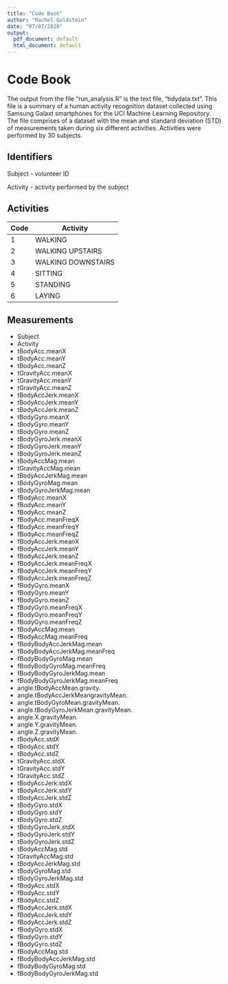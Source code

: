 ```yaml
---
title: "Code Book"
author: "Rachel Goldstein"
date: "07/07/2020"
output:
  pdf_document: default
  html_document: default
---
```


# Code Book

The output from the file "run_analysis.R" is the text file, "tidydata.txt". This file is a summary of a human activity recognition dataset collected using Samsung Galaxt smartphones for the UCI Machine Learning Repository. The file comprises of a dataset with the mean and standard deviation (STD) of measurements taken during six different activities. Activities were performed by 30  subjects.

## Identifiers
Subject - volunteer ID

Activity - activity performed by the subject

## Activities

Code|Activity
----|-------------
1   |          WALKING
2   | WALKING UPSTAIRS
3   | WALKING DOWNSTAIRS
4   |          SITTING
5   |         STANDING
6   |           LAYING

## Measurements

* Subject                             
* Activity                             
* tBodyAcc.meanX                   
* tBodyAcc.meanY                   
* tBodyAcc.meanZ                   
* tGravityAcc.meanX                
* tGravityAcc.meanY                
* tGravityAcc.meanZ                
* tBodyAccJerk.meanX               
* tBodyAccJerk.meanY               
* tBodyAccJerk.meanZ               
* tBodyGyro.meanX                  
* tBodyGyro.meanY                  
* tBodyGyro.meanZ                  
* tBodyGyroJerk.meanX              
* tBodyGyroJerk.meanY              
* tBodyGyroJerk.meanZ              
* tBodyAccMag.mean                  
* tGravityAccMag.mean               
* tBodyAccJerkMag.mean              
* tBodyGyroMag.mean                 
* tBodyGyroJerkMag.mean             
* fBodyAcc.meanX                   
* fBodyAcc.meanY                   
* fBodyAcc.meanZ                   
* fBodyAcc.meanFreqX               
* fBodyAcc.meanFreqY               
* fBodyAcc.meanFreqZ               
* fBodyAccJerk.meanX               
* fBodyAccJerk.meanY               
* fBodyAccJerk.meanZ               
* fBodyAccJerk.meanFreqX           
* fBodyAccJerk.meanFreqY           
* fBodyAccJerk.meanFreqZ           
* fBodyGyro.meanX                  
* fBodyGyro.meanY                  
* fBodyGyro.meanZ                  
* fBodyGyro.meanFreqX              
* fBodyGyro.meanFreqY              
* fBodyGyro.meanFreqZ              
* fBodyAccMag.mean                  
* fBodyAccMag.meanFreq              
* fBodyBodyAccJerkMag.mean          
* fBodyBodyAccJerkMag.meanFreq      
* fBodyBodyGyroMag.mean             
* fBodyBodyGyroMag.meanFreq         
* fBodyBodyGyroJerkMag.mean         
* fBodyBodyGyroJerkMag.meanFreq     
* angle.tBodyAccMean.gravity.         
* angle.tBodyAccJerkMeangravityMean.
* angle.tBodyGyroMean.gravityMean.    
* angle.tBodyGyroJerkMean.gravityMean.
* angle.X.gravityMean.                
* angle.Y.gravityMean.                
* angle.Z.gravityMean.                
* tBodyAcc.stdX                    
* tBodyAcc.stdY                    
* tBodyAcc.stdZ                    
* tGravityAcc.stdX                   
* tGravityAcc.stdY                 
* tGravityAcc.stdZ                 
* tBodyAccJerk.stdX                
* tBodyAccJerk.stdY                
* tBodyAccJerk.stdZ                
* tBodyGyro.stdX                   
* tBodyGyro.stdY                   
* tBodyGyro.stdZ                   
* tBodyGyroJerk.stdX               
* tBodyGyroJerk.stdY               
* tBodyGyroJerk.stdZ               
* tBodyAccMag.std                   
* tGravityAccMag.std                
* tBodyAccJerkMag.std               
* tBodyGyroMag.std                  
* tBodyGyroJerkMag.std              
* fBodyAcc.stdX                    
* fBodyAcc.stdY                    
* fBodyAcc.stdZ                    
* fBodyAccJerk.stdX                
* fBodyAccJerk.stdY                
* fBodyAccJerk.stdZ                
* fBodyGyro.stdX                   
* fBodyGyro.stdY                   
* fBodyGyro.stdZ                   
* fBodyAccMag.std                   
* fBodyBodyAccJerkMag.std           
* fBodyBodyGyroMag.std            
* fBodyBodyGyroJerkMag.std